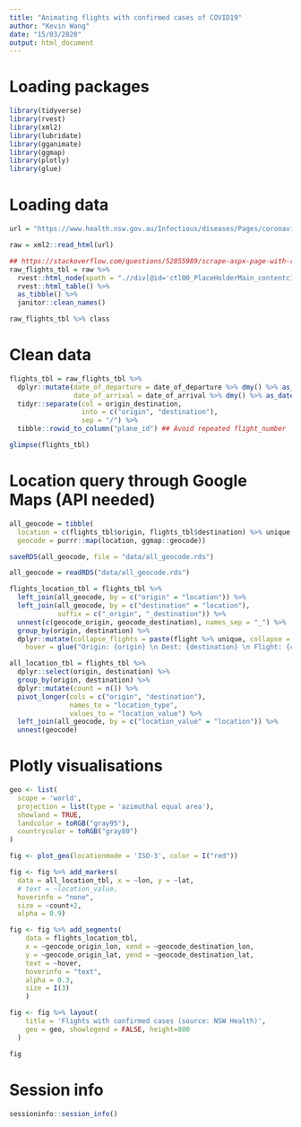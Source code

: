 ```yaml
---
title: "Animating flights with confirmed cases of COVID19"
author: "Kevin Wang"
date: "15/03/2020"
output: html_document
---
```


# Loading packages
```r
library(tidyverse)
library(rvest)
library(xml2)
library(lubridate)
library(gganimate)
library(ggmap)
library(plotly)
library(glue)
```

# Loading data
```r
url = "https://www.health.nsw.gov.au/Infectious/diseases/Pages/coronavirus-flights.aspx"
```


```r
raw = xml2::read_html(url)

## https://stackoverflow.com/questions/52855989/scrape-aspx-page-with-r
raw_flights_tbl = raw %>%
  rvest::html_node(xpath = ".//div[@id='ctl00_PlaceHolderMain_contentc1__ControlWrapper_RichHtmlField']/table") %>%
  rvest::html_table() %>% 
  as_tibble() %>% 
  janitor::clean_names()

raw_flights_tbl %>% class
```


# Clean data
```r
flights_tbl = raw_flights_tbl %>% 
  dplyr::mutate(date_of_departure = date_of_departure %>% dmy() %>% as_datetime(),
                date_of_arrival = date_of_arrival %>% dmy() %>% as_datetime()) %>%
  tidyr::separate(col = origin_destination, 
                  into = c("origin", "destination"),
                  sep = "/") %>% 
  tibble::rowid_to_column("plane_id") ## Avoid repeated flight_number

glimpse(flights_tbl)
```


# Location query through Google Maps (API needed)
```r
all_geocode = tibble(
  location = c(flights_tbl$origin, flights_tbl$destination) %>% unique,
  geocode = purrr::map(location, ggmap::geocode))

saveRDS(all_geocode, file = "data/all_geocode.rds")
```



```r
all_geocode = readRDS("data/all_geocode.rds")

flights_location_tbl = flights_tbl %>% 
  left_join(all_geocode, by = c("origin" = "location")) %>% 
  left_join(all_geocode, by = c("destination" = "location"), 
            suffix = c("_origin", "_destination")) %>% 
  unnest(c(geocode_origin, geocode_destination), names_sep = "_") %>% 
  group_by(origin, destination) %>% 
  dplyr::mutate(collapse_flights = paste(flight %>% unique, collapse = ", "),
    hover = glue("Origin: {origin} \n Dest: {destination} \n Flight: {collapse_flights}"))

all_location_tbl = flights_tbl %>% 
  dplyr::select(origin, destination) %>% 
  group_by(origin, destination) %>% 
  dplyr::mutate(count = n()) %>% 
  pivot_longer(cols = c("origin", "destination"),
               names_to = "location_type",
               values_to = "location_value") %>% 
  left_join(all_geocode, by = c("location_value" = "location")) %>% 
  unnest(geocode)
```

# Plotly visualisations


```r
geo <- list(
  scope = 'world',
  projection = list(type = 'azimuthal equal area'),
  showland = TRUE,
  landcolor = toRGB("gray95"),
  countrycolor = toRGB("gray80")
)

fig <- plot_geo(locationmode = 'ISO-3', color = I("red"))

fig <- fig %>% add_markers(
  data = all_location_tbl, x = ~lon, y = ~lat, 
  # text = ~location_value, 
  hoverinfo = "none",
  size = ~count+2,
  alpha = 0.9)

fig <- fig %>% add_segments(
    data = flights_location_tbl,
    x = ~geocode_origin_lon, xend = ~geocode_destination_lon,
    y = ~geocode_origin_lat, yend = ~geocode_destination_lat,
    text = ~hover,
    hoverinfo = "text",
    alpha = 0.3, 
    size = I(3)
    )

fig <- fig %>% layout(
    title = 'Flights with confirmed cases (source: NSW Health)',
    geo = geo, showlegend = FALSE, height=800
  )

fig
```













# Session info
```r
sessioninfo::session_info()
```

